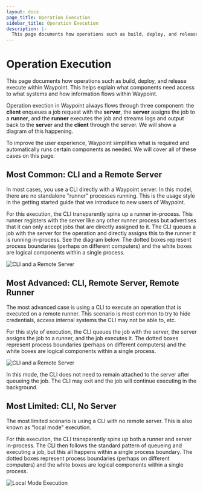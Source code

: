 ```yaml
---
layout: docs
page_title: Operation Execution
sidebar_title: Operation Execution
description: |-
  This page documents how operations such as build, deploy, and release execute within Waypoint. This helps explain what components need access to what systems and how information flows within Waypoint.
---
```


# Operation Execution

This page documents how operations such as build, deploy, and release
execute within Waypoint. This helps explain what components need access to
what systems and how information flows within Waypoint.

Operation exection in Waypoint always flows through three component: the
**client** enqueues a job request with the **server**, the **server** assigns
the job to a **runner**, and the **runner** executes the job and streams
logs and output back to the **server** and the **client** through the server.
We will show a diagram of this happening.

To improve the user experience, Waypoint simplifies what is required and
automatically runs certain components as needed. We will cover all of these
cases on this page.

## Most Common: CLI and a Remote Server

In most cases, you use a CLI directly with a Waypoint server. In this
model, there are no standalone "runner" processes running. This is the
usage style in the getting started guide that we introduce to new users of
Waypoint.

For this execution, the CLI transparently spins up a runner in-process.
This runner registers with the server like any other runner process but
advertises that it can only accept jobs that are directly assigned to it.
The CLI queues a job with the server for the operation and directly assigns
this to the runner it is running in-process. See the diagram below.
The dotted
boxes represent process boundaries (perhaps on different computers) and
the white boxes are logical components within a single process.

![CLI and a Remote Server](/img/execution-cli-server.png)

## Most Advanced: CLI, Remote Server, Remote Runner

The most advanced case is using a CLI to execute an operation that
is executed on a remote runner. This scenario is most common to try to
hide credentials, access internal systems the CLI may not be able to, etc.

For this style of execution, the CLI queues the job with the server, the server
assigns the job to a runner, and the job executes it.
The dotted
boxes represent process boundaries (perhaps on different computers) and
the white boxes are logical components within a single process.

![CLI and a Remote Server](/img/execution-remote.png)

In this mode, the CLI does not need to remain attached to the server
after queueing the job. The CLI may exit and the job will continue
executing in the background.

## Most Limited: CLI, No Server

The most limited scenario is using a CLI with no remote server. This
is also known as "local mode" execution.

For this execution, the CLI transparently spins up both a runner and
server in-process. The CLI then follows the standard pattern of queueing
and executing a job, but this all happens within a single process boundary.
The dotted
boxes represent process boundaries (perhaps on different computers) and
the white boxes are logical components within a single process.

![Local Mode Execution](/img/execution-local.png)
